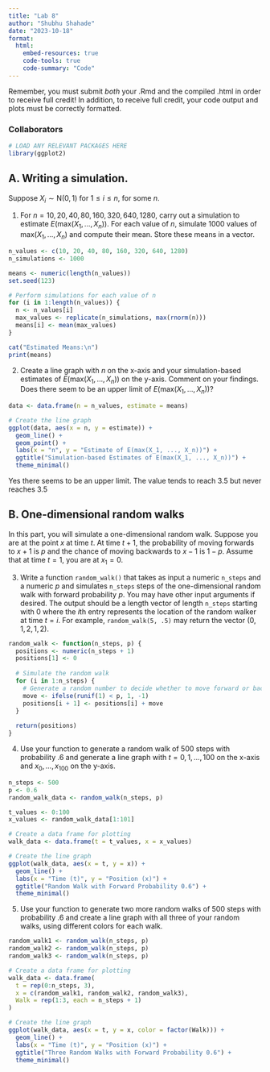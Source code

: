 ```yaml
---
title: "Lab 8"
author: "Shubhu Shahade"
date: "2023-10-18"
format: 
  html:
    embed-resources: true
    code-tools: true
    code-summary: "Code"
---
```


Remember, you must submit *both* your .Rmd and the compiled .html in order to receive full credit! In addition, to receive full credit, your code output and plots must be correctly formatted.

### Collaborators

```r
# LOAD ANY RELEVANT PACKAGES HERE
library(ggplot2)
```
## A. Writing a simulation.

Suppose $X_i\sim \mathrm{N}(0, 1)$ for $1\leq i\leq n$, for some $n$. 

1. For $n=10, 20, 40, 80, 160, 320, 640, 1280$, carry out a simulation to estimate $E(\mathrm{max}(X_1,\ldots, X_n))$. For each value of $n$, simulate 1000 values of $\mathrm{max}(X_1,\ldots, X_n)$ and compute their mean. Store these means in a vector.
```r
n_values <- c(10, 20, 40, 80, 160, 320, 640, 1280)
n_simulations <- 1000

means <- numeric(length(n_values))
set.seed(123)

# Perform simulations for each value of n
for (i in 1:length(n_values)) {
  n <- n_values[i]
  max_values <- replicate(n_simulations, max(rnorm(n)))
  means[i] <- mean(max_values)
}

cat("Estimated Means:\n")
print(means)
```


2. Create a line graph with $n$ on the x-axis and your simulation-based estimates of $E(\mathrm{max}(X_1,\ldots, X_n))$ on the y-axis. Comment on your findings. Does there seem to be an upper limit of $E(\mathrm{max}(X_1,\ldots, X_n))$?
```r
data <- data.frame(n = n_values, estimate = means)

# Create the line graph
ggplot(data, aes(x = n, y = estimate)) +
  geom_line() +
  geom_point() +
  labs(x = "n", y = "Estimate of E(max(X_1, ..., X_n))") +
  ggtitle("Simulation-based Estimates of E(max(X_1, ..., X_n))") +
  theme_minimal()
```
Yes there seems to be an upper limit. The value tends to reach 3.5 but never reaches 3.5 

## B. One-dimensional random walks

In this part, you will simulate a one-dimensional random walk. Suppose you are at the point $x$ at time $t$. At time $t+1$, the probability of moving forwards to $x+1$ is $p$ and the chance of moving backwards to $x-1$ is $1-p$. Assume that at time $t=1$, you are at $x_1=0$.

3. Write a function `random_walk()` that takes as input a numeric `n_steps` and a numeric $p$ and simulates `n_steps` steps of the one-dimensional random walk with forward probability $p$. You may have other input arguments if desired. The output should be a length vector of length `n_steps` starting with 0 where the $i$th entry represents the location of the random walker at time $t=i$. For example, `random_walk(5, .5)` may return the vector $(0, 1, 2, 1, 2)$. 
```r
random_walk <- function(n_steps, p) {
  positions <- numeric(n_steps + 1)
  positions[1] <- 0
  
  # Simulate the random walk
  for (i in 1:n_steps) {
    # Generate a random number to decide whether to move forward or backward
    move <- ifelse(runif(1) < p, 1, -1)
    positions[i + 1] <- positions[i] + move
  }
  
  return(positions)
}
```


4. Use your function to generate a random walk of 500 steps with probability $.6$ and generate a line graph with $t=0,1,\ldots, 100$ on the x-axis and $x_0,\ldots, x_{100}$ on the y-axis.
```r
n_steps <- 500
p <- 0.6
random_walk_data <- random_walk(n_steps, p)

t_values <- 0:100
x_values <- random_walk_data[1:101]

# Create a data frame for plotting
walk_data <- data.frame(t = t_values, x = x_values)

# Create the line graph
ggplot(walk_data, aes(x = t, y = x)) +
  geom_line() +
  labs(x = "Time (t)", y = "Position (x)") +
  ggtitle("Random Walk with Forward Probability 0.6") +
  theme_minimal()
```


5. Use your function to generate two more random walks of 500 steps with probability $.6$ and create a line graph with all three of your random walks, using different colors for each walk.
```r
random_walk1 <- random_walk(n_steps, p)
random_walk2 <- random_walk(n_steps, p)
random_walk3 <- random_walk(n_steps, p)

# Create a data frame for plotting
walk_data <- data.frame(
  t = rep(0:n_steps, 3),  
  x = c(random_walk1, random_walk2, random_walk3),  
  Walk = rep(1:3, each = n_steps + 1)  
)

# Create the line graph 
ggplot(walk_data, aes(x = t, y = x, color = factor(Walk))) +
  geom_line() +
  labs(x = "Time (t)", y = "Position (x)") +
  ggtitle("Three Random Walks with Forward Probability 0.6") +
  theme_minimal()
```